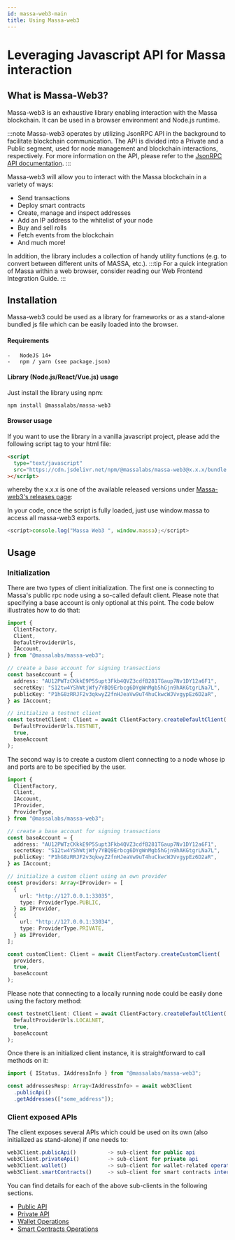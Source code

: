 ```yaml
---
id: massa-web3-main
title: Using Massa-web3
---
```


# Leveraging Javascript API for Massa interaction

## What is Massa-Web3?

Massa-web3 is an exhaustive library enabling interaction with the Massa blockchain. It can be used in a browser environment and Node.js runtime.

:::note
Massa-web3 operates by utilizing JsonRPC API in the background to facilitate blockchain communication. The API is divided into a Private and a Public segment, used for node management and blockchain interactions, respectively. For more information on the API, please refer to the [JsonRPC API documentation](api/jsonrpc).
:::

Massa-web3 will allow you to interact with the Massa blockchain in a variety of ways:

- Send transactions
- Deploy smart contracts
- Create, manage and inspect addresses
- Add an IP address to the whitelist of your node
- Buy and sell rolls
- Fetch events from the blockchain
- And much more!

In addition, the library includes a collection of handy utility functions (e.g. to convert between different units of MASSA, etc.).
:::tip
For a quick integration of Massa within a web browser, consider reading our Web Frontend Integration Guide.
:::

## Installation

Massa-web3 could be used as a library for frameworks or as a stand-alone bundled js file which can be easily loaded into the browser.

#### Requirements

    -   NodeJS 14+
    -   npm / yarn (see package.json)

#### Library (Node.js/React/Vue.js) usage

Just install the library using npm:

```shell
npm install @massalabs/massa-web3
```

#### Browser usage

If you want to use the library in a vanilla javascript project, please add the following script tag to your html file:

```html
<script
  type="text/javascript"
  src="https://cdn.jsdelivr.net/npm/@massalabs/massa-web3@x.x.x/bundle.js"
></script>
```

whereby the x.x.x is one of the available released versions under [Massa-web3's releases page](https://github.com/massalabs/massa-web3/releases):

In your code, once the script is fully loaded, just use window.massa to access all massa-web3 exports.

```ts
<script>console.log("Massa Web3 ", window.massa);</script>
```

## Usage

### Initialization

There are two types of client initialization. The first one is connecting to Massa's public rpc node using a so-called default client. Please note that specifying a base account is only optional at this point. The code below illustrates how to do that:

```ts
import {
  ClientFactory,
  Client,
  DefaultProviderUrls,
  IAccount,
} from "@massalabs/massa-web3";

// create a base account for signing transactions
const baseAccount = {
  address: "AU12PWTzCKkkE9P5Supt3Fkb4QVZ3cdfB281TGaup7Nv1DY12a6F1",
  secretKey: "S12tw4YShWtjWfy7YBQ9Erbcg6DYgWnMgb5hGjn9hAKGtgrLNa7L",
  publicKey: "P1hG8zRRJF2v3qkwyZ2fnHJeaVw9uT4huCkwcWJVvgypEz6D2aR",
} as IAccount;

// initialize a testnet client
const testnetClient: Client = await ClientFactory.createDefaultClient(
  DefaultProviderUrls.TESTNET,
  true,
  baseAccount
);
```

The second way is to create a custom client connecting to a node whose ip and ports are to be specified by the user.

```ts
import {
  ClientFactory,
  Client,
  IAccount,
  IProvider,
  ProviderType,
} from "@massalabs/massa-web3";

// create a base account for signing transactions
const baseAccount = {
  address: "AU12PWTzCKkkE9P5Supt3Fkb4QVZ3cdfB281TGaup7Nv1DY12a6F1",
  secretKey: "S12tw4YShWtjWfy7YBQ9Erbcg6DYgWnMgb5hGjn9hAKGtgrLNa7L",
  publicKey: "P1hG8zRRJF2v3qkwyZ2fnHJeaVw9uT4huCkwcWJVvgypEz6D2aR",
} as IAccount;

// initialize a custom client using an own provider
const providers: Array<IProvider> = [
  {
    url: "http://127.0.0.1:33035",
    type: ProviderType.PUBLIC,
  } as IProvider,
  {
    url: "http://127.0.0.1:33034",
    type: ProviderType.PRIVATE,
  } as IProvider,
];

const customClient: Client = await ClientFactory.createCustomClient(
  providers,
  true,
  baseAccount
);
```

Please note that connecting to a locally running node could be easily done using the factory method:

```ts
const testnetClient: Client = await ClientFactory.createDefaultClient(
  DefaultProviderUrls.LOCALNET,
  true,
  baseAccount
);
```

Once there is an initialized client instance, it is straightforward to call methods on it:

```ts
import { IStatus, IAddressInfo } from "@massalabs/massa-web3";

const addressesResp: Array<IAddressInfo> = await web3Client
  .publicApi()
  .getAddresses(["some_address"]);
```

### Client exposed APIs

The client exposes several APIs which could be used on its own (also initialized as stand-alone) if one needs to:

```ts
web3Client.publicApi()          -> sub-client for public api                    (interface: PublicApiClient)
web3Client.privateApi()         -> sub-client for private api                   (interface: PrivateApiClient)
web3Client.wallet()             -> sub-client for wallet-related operations     (interface: WalletClient)
web3Client.smartContracts()     -> sub-client for smart contracts interaction   (interface: SmartContractsClient)
```

You can find details for each of the above sub-clients in the following sections.

- [Public API](massa-web3/massa-web3-public-api)
- [Private API](massa-web3/massa-web3-private-api)
- [Wallet Operations](massa-web3/massa-web3-wallet)
- [Smart Contracts Operations](massa-web3/massa-web3-smart-contracts)
